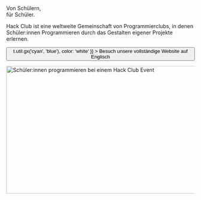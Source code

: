 
<Container variant="copy">

<Heading as="h1">
  Von Schülern, <br />
  für Schüler.
</Heading>

Hack Club ist eine weltweite Gemeinschaft von Programmierclubs, in denen Schüler:innen Programmieren durch das Gestalten eigener Projekte erlernen.

<p>
  <Button
    as="a"
    href="https://hackclub.com/?ref=es"
    variant="ctaLg"
    sx={{
      backgroundImage: t => t.util.gx('cyan', 'blue'),
      color: 'white'
    }}
  >
    Besuch unsere vollständige Website auf Englisch
  </Button>
</p>

<img
  alt="Schüler:innen programmieren bei einem Hack Club Event"
  src="https://cloud-lapsqbi7m-hack-club-bot.vercel.app/0assemble.jpg"
  width="512"
  height="341"
/>

</Container>
